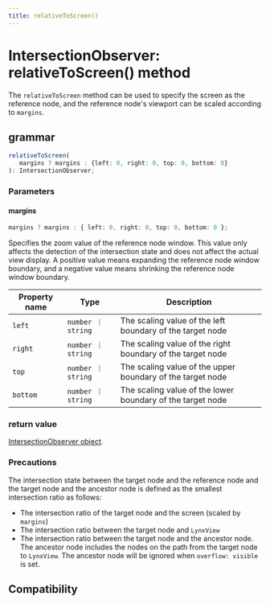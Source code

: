 ```yaml
---
title: relativeToScreen()
---
```


# IntersectionObserver: relativeToScreen() method

The `relativeToScreen` method can be used to specify the screen as the reference node, and the reference node's viewport can be scaled according to `margins`.

## grammar

```ts
relativeToScreen(
   margins ? margins : {left: 0, right: 0, top: 0, bottom: 0}
): IntersectionObserver;
```

### Parameters

#### margins

```ts
margins ? margins : { left: 0, right: 0, top: 0, bottom: 0 };
```

Specifies the zoom value of the reference node window. This value only affects the detection of the intersection state and does not affect the actual view display. A positive value means expanding the reference node window boundary, and a negative value means shrinking the reference node window boundary.

| Property name | Type               | Description                                                |
| ------------- | ------------------ | ---------------------------------------------------------- |
| `left`        | `number ｜ string` | The scaling value of the left boundary of the target node  |
| `right`       | `number ｜ string` | The scaling value of the right boundary of the target node |
| `top`         | `number ｜ string` | The scaling value of the upper boundary of the target node |
| `bottom`      | `number ｜ string` | The scaling value of the lower boundary of the target node |

### return value

[IntersectionObserver object](../intersection-observer.mdx).

### Precautions

The intersection state between the target node and the reference node and the target node and the ancestor node is defined as the smallest intersection ratio as follows:

- The intersection ratio of the target node and the screen (scaled by `margins`)
- The intersection ratio between the target node and `LynxView`
- The intersection ratio between the target node and the ancestor node. The ancestor node includes the nodes on the path from the target node to `LynxView`. The ancestor node will be ignored when `overflow: visible` is set.

## Compatibility


<LegacyCompatTable metadata="lynx-api/intersection-observer/relativeToScreen" />
